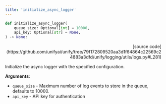 ```yaml
---
title: 'initialize_async_logger'
---
```


```python
def initialize_async_logger(
    queue_size: Optional[int] = 10000,
    api_key: Optional[str] = None,
) -> None:
```

<p align="right">[source code](https://github.com/unifyai/unify/tree/79f172809520aa3d1f64864c22569c24883a3dfd/unify/logging/utils/logs.py#L281)</p>

Initialize the async logger with the specified configuration.

**Arguments**:

- `queue_size` - Maximum number of log events to store in the queue, defaults to 10000.
- `api_key` - API key for authentication